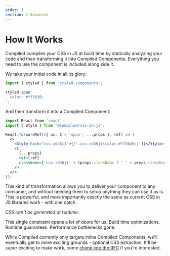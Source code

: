 ```yaml
---
order: 1
section: 2-Advanced
---
```


# How It Works

Compiled compiles your CSS in JS at build time by statically analyzing your code and then transforming it into Compiled Components.
Everything you need to use the component is included along side it.

We take your initial code in all its glory:

```jsx
import { styled } from 'styled-components';

styled.span`
  color: #ff5630;
`;
```

And then transform it into a Compiled Component:

```jsx
import React from 'react';
import { Style } from '@compiled/css-in-js';

React.forwardRef(({ as: C = 'span', ...props }, ref) => (
  <>
    <Style hash="css-zd46j1">{['.css-zd46j1{color:#ff5630;}']}</Style>
    <C
      {...props}
      ref={ref}
      className={'css-zd46j1' + (props.className ? ' ' + props.className : '')}
    />
  </>
));
```

This kind of transformation allows you to deliver your component to any consumer,
and without needing them to setup anything they can use it as is.
This is powerful,
and more importantly exactly the same as current CSS in JS libraries work -
with one catch.

_CSS can't be generated at runtime._

This single constraint opens a lot of doors for us.
Build time optimizations.
Runtime guarantees.
Performance bottlenecks gone.

While Compiled currently only targets inline Compiled Components,
we'll eventually get to more exciting grounds -
optional CSS extraction.
It'll be super exciting to make work,
come [chime into the RFC](https://github.com/atlassian-labs/compiled-css-in-js/issues/36) if you're interested.
